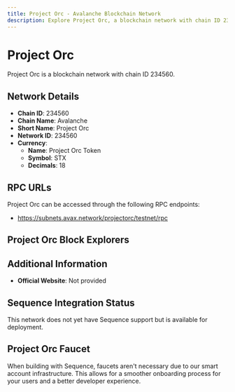 ```yaml
--- 
title: Project Orc - Avalanche Blockchain Network
description: Explore Project Orc, a blockchain network with chain ID 234560. Learn about its native currency, Project Orc Token, and how to interact with the network.
---
```


# Project Orc

Project Orc is a blockchain network with chain ID 234560.

## Network Details

- **Chain ID**: 234560
- **Chain Name**: Avalanche
- **Short Name**: Project Orc
- **Network ID**: 234560
- **Currency**: 
  - **Name**: Project Orc Token
  - **Symbol**: STX
  - **Decimals**: 18

## RPC URLs

Project Orc can be accessed through the following RPC endpoints:

- https://subnets.avax.network/projectorc/testnet/rpc

## Project Orc Block Explorers



## Additional Information

- **Official Website**: Not provided

## Sequence Integration Status

This network does not yet have Sequence support but is available for deployment.

## Project Orc Faucet

When building with Sequence, faucets aren't necessary due to our smart account infrastructure. This allows for a smoother onboarding process for your users and a better developer experience.
